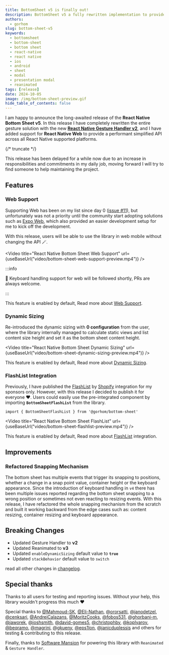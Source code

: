 ```yaml
---
title: BottomSheet v5 is finally out!
description: BottomSheet v5 a fully rewritten implementation to provide more stability, performance, and more features.
authors:
  - gorhom
slug: bottom-sheet-v5
keywords:
  - bottomsheet
  - bottom-sheet
  - bottom sheet
  - react-native
  - react native
  - ios
  - android
  - sheet
  - modal
  - presentation modal
  - reanimated
tags: [release]
date: 2024-10-05
image: /img/bottom-sheet-preview.gif
hide_table_of_contents: false
---
```



I am happy to announce the long-awaited release of the **React Native Bottom Sheet v5**. In this release I have completely rewritten the entire gesture solution with the new **[React Native Gesture Handler v2](https://blog.swmansion.com/introducing-gesture-handler-2-0-50515f1c4afc)**, and I have added support for **React Native Web** to provide a performant simplified API across all React Native supported platforms.

{/* truncate */}

This release has been delayed for a while now due to an increase in responsibilities and commitments in my daily job, moving forward I will try to find someone to help maintaining the project.

## Features

### Web Support

Supporting Web has been on my list since day 0 ([issue #11](https://github.com/gorhom/react-native-bottom-sheet/issues/11)), but unfortunately was not a priority until the community start adopting solutions such as [Expo Web](https://docs.expo.dev/workflow/web/), which also provided an easier development setup for me to kick off the development.

With this release, users will be able to use the library in web mobile without changing the API 🪄.

<Video
  title="React Native Bottom Sheet Web Support"
  url={useBaseUrl("video/bottom-sheet-web-support-preview.mp4")}
/>


:::info

🚧 Keyboard handling support for web will be followed shortly, PRs are always welcome.

:::

This feature is enabled by default, Read more about [Web Support](/web-support).

### Dynamic Sizing

Re-introduced the dynamic sizing with **0 configuration** from the user, where the library internally managed to calculate static views and list content size height and set it as the bottom sheet content height.

<Video
  title="React Native Bottom Sheet Dynamic Sizing"
  url={useBaseUrl("video/bottom-sheet-dynamic-sizing-preview.mp4")}
/>

This feature is enabled by default, Read more about [Dynamic Sizing](/dynamic-sizing).

### FlashList Integration

Previously, I have published the [FlashList](https://shopify.github.io/flash-list/) by [Shopify](https://shopify.engineering/) integration for my sponsors only. However, with this release I decided to publish it for everyone ❤️. Users could easily use the pre-integrated component by importing **`BottomSheetFlashList`** from the library.

```tsx
import { BottomSheetFlashList } from '@gorhom/bottom-sheet'
```

<Video
  title="React Native Bottom Sheet FlashList"
  url={useBaseUrl("video/bottom-sheet-flashlist-preview.mp4")}
/>

This feature is enabled by default, Read more about [FlashList](/components/bottomsheetflashlist) integration.

## Improvements

### Refactored Snapping Mechanism

The bottom sheet has multiple events that trigger its snapping to positions, whether a change in a snap point value, container height or the keyboard appearance. Since the introduction of keyboard handling in `v4` there has been multiple issues reported regarding the bottom sheet snapping to a wrong position or sometimes not even reacting to resizing events. With this release, I have refactored the whole snapping mechanism from the scratch and built it working backward from the edge cases such as: content resizing, container resizing and keyboard appearance.

## Breaking Changes

- Updated Gesture Handler to **v2**
- Updated Reanimated to **v3**
- Updated `enableDynamicSizing` default value to **`true`**
- Updated `stackBehavior` default value to `switch`

read all other changes in [changelog](https://github.com/gorhom/react-native-bottom-sheet/blob/master/CHANGELOG.md).

## Special thanks

Thanks to all users for testing and reporting issues. Without your help, this library wouldn't progress this much ❤️

Special thanks to [@Mahmoud-SK](https://github.com/Mahmoud-SK), [@Eli-Nathan](https://github.com/Eli-Nathan), [@ororsatti](https://github.com/ororsatti), [@janodetzel](https://github.com/janodetzel), [@cenksari](https://github.com/cenksari), [@AndreiCalazans](https://github.com/AndreiCalazans), [@MoritzCooks](https://github.com/MoritzCooks), [@fobos531](https://github.com/fobos531), [@ghorbani-m](https://github.com/ghorbani-m), [@jaworek](https://github.com/jaworek), [@joshsmith](https://github.com/joshsmith), [@david-gomes5](https://github.com/david-gomes5), [@christophby](https://github.com/christophby), [@koplyarov](https://github.com/koplyarov), [@beqramo](https://github.com/beqramo), [@magrinj](https://github.com/magrinj), [@gkueny](https://github.com/gkueny), [@eps1lon](https://github.com/eps1lon), [@janicduplessis](https://github.com/janicduplessis) and others for testing & contributing to this release.

Finally, thanks to [Software Mansion](http://swmansion.com/) for powering this library with `Reanimated` & `Gesture Handler`.
